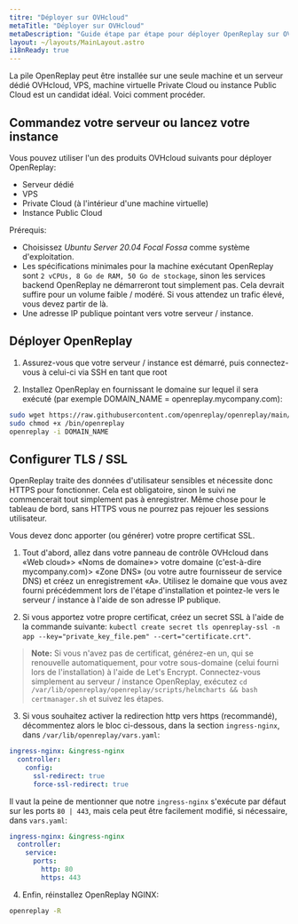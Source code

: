 ```yaml
---
titre: "Déployer sur OVHcloud"
metaTitle: "Déployer sur OVHcloud"
metaDescription: "Guide étape par étape pour déployer OpenReplay sur OVHcloud (serveur dédié, VPS, machine virtuelle Private Cloud ou instance Public Cloud)."
layout: ~/layouts/MainLayout.astro
i18nReady: true
---
```


La pile OpenReplay peut être installée sur une seule machine et un serveur dédié OVHcloud, VPS, machine virtuelle Private Cloud ou instance Public Cloud est un candidat idéal. Voici comment procéder.

## Commandez votre serveur ou lancez votre instance

Vous pouvez utiliser l'un des produits OVHcloud suivants pour déployer OpenReplay:

- Serveur dédié
- VPS
- Private Cloud (à l'intérieur d'une machine virtuelle)
- Instance Public Cloud

Prérequis:

- Choisissez *Ubuntu Server 20.04 Focal Fossa* comme système d'exploitation.
- Les spécifications minimales pour la machine exécutant OpenReplay sont `2 vCPUs, 8 Go de RAM, 50 Go de stockage`, sinon les services backend OpenReplay ne démarreront tout simplement pas. Cela devrait suffire pour un volume faible / modéré. Si vous attendez un trafic élevé, vous devez partir de là.
- Une adresse IP publique pointant vers votre serveur / instance.

## Déployer OpenReplay

1. Assurez-vous que votre serveur / instance est démarré, puis connectez-vous à celui-ci via SSH en tant que root

2. Installez OpenReplay en fournissant le domaine sur lequel il sera exécuté (par exemple DOMAIN_NAME = openreplay.mycompany.com):


```bash
sudo wget https://raw.githubusercontent.com/openreplay/openreplay/main/scripts/helmcharts/openreplay-cli -O /bin/openreplay 
sudo chmod +x /bin/openreplay
openreplay -i DOMAIN_NAME
```


## Configurer TLS / SSL

OpenReplay traite des données d'utilisateur sensibles et nécessite donc HTTPS pour fonctionner. Cela est obligatoire, sinon le suivi ne commencerait tout simplement pas à enregistrer. Même chose pour le tableau de bord, sans HTTPS vous ne pourrez pas rejouer les sessions utilisateur.

Vous devez donc apporter (ou générer) votre propre certificat SSL.

1. Tout d'abord, allez dans votre panneau de contrôle OVHcloud dans «Web cloud»> «Noms de domaine»> votre domaine (c'est-à-dire mycompany.com)> «Zone DNS» (ou votre autre fournisseur de service DNS) et créez un enregistrement «A». Utilisez le domaine que vous avez fourni précédemment lors de l'étape d'installation et pointez-le vers le serveur / instance à l'aide de son adresse IP publique.

2. Si vous apportez votre propre certificat, créez un secret SSL à l'aide de la commande suivante: `kubectl create secret tls openreplay-ssl -n app --key="private_key_file.pem" --cert="certificate.crt"`.

> **Note:** Si vous n'avez pas de certificat, générez-en un, qui se renouvelle automatiquement, pour votre sous-domaine (celui fourni lors de l'installation) à l'aide de Let's Encrypt. Connectez-vous simplement au serveur / instance OpenReplay, exécutez `cd /var/lib/openreplay/openreplay/scripts/helmcharts && bash certmanager.sh` et suivez les étapes.

3. Si vous souhaitez activer la redirection http vers https (recommandé), décommentez alors le bloc ci-dessous, dans la section `ingress-nginx`, dans `/var/lib/openreplay/vars.yaml`:
  

```yaml
ingress-nginx: &ingress-nginx
  controller:
    config:
      ssl-redirect: true
      force-ssl-redirect: true
```


Il vaut la peine de mentionner que notre `ingress-nginx` s'exécute par défaut sur les ports `80 | 443`, mais cela peut être facilement modifié, si nécessaire, dans `vars.yaml`:


```yaml
ingress-nginx: &ingress-nginx
  controller:
    service:
      ports:
        http: 80
        https: 443
```


4. Enfin, réinstallez OpenReplay NGINX:


```bash
openreplay -R
```

